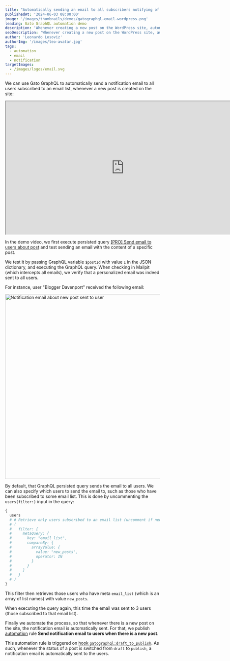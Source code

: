```yaml
---
title: "Automatically sending an email to all subscribers notifying of a new post"
publishedAt: '2024-06-03 08:00:00'
image: '/images/thumbnails/demos/gatographql-email-wordpress.png'
leading: Gato GraphQL automation demo
description: 'Whenever creating a new post on the WordPress site, automatically send a notification email to all subscriber users.'
seoDescription: 'Whenever creating a new post on the WordPress site, automatically send a notification email to all subscriber users, via Gato GraphQL.'
author: 'Leonardo Losoviz'
authorImg: '/images/leo-avatar.jpg'
tags:
  - automation
  - email
  - notification
targetImages:
  - /images/logos/email.svg
---
```


We can use Gato GraphQL to automatically send a notification email to all users subscribed to an email list, whenever a new post is created on the site:

<div className="aspect-video lg:-ml-32 lg:-mr-32">
  <iframe
    className="w-full h-full"
    src="https://www.youtube.com/embed/YzIZUJvUyrM"
    title="Automatically sending an email to all subscribers notifying of a new post"
    width="768"
    height="432"
    allow="accelerometer; autoplay; clipboard-write; encrypted-media; gyroscope; picture-in-picture; web-share"
    allowFullScreen
  >
  </iframe>
</div>

In the demo video, we first execute persisted query [[PRO] Send email to users about post](/library/send-email-to-subscribers-notifying-of-a-new-post) and test sending an email with the content of a specific post.

We test it by passing GraphQL variable `$postId` with value `1` in the JSON dictionary, and executing the GraphQL query. When checking in Mailpit (which intercepts all emails), we verify that a personalized email was indeed sent to all users.

For instance, user "Blogger Davenport" received the following email:

<Image
  src="/images/notification-email-about-new-post-sent-to-user.png"
  width="1024"
  height="600"
  alt="Notification email about new post sent to user"
  caption="Notification email about new post sent to user"
/>

By default, that GraphQL persisted query sends the email to all users. We can also specify which users to send the email to, such as those who have been subscribed to some email list. This is done by uncommenting the `users(filter:)` input in the query:

```graphql
{
  users
  # # Retrieve only users subscribed to an email list (uncomment if needed)
  # (
  #   filter: {
  #     metaQuery: {
  #       key: "email_list",
  #       compareBy: {
  #         arrayValue: {
  #           value: "new_posts",
  #           operator: IN
  #         }
  #       }
  #     }
  #   }
  # )
}
```

This filter then retrieves those users who have meta `email_list` (which is an array of list names) with value `new_posts`.

When executing the query again, this time the email was sent to 3 users (those subscribed to that email list).

Finally we automate the process, so that whenever there is a new post on the site, the notification email is automatically sent. For that, we publish [automation](/features/automation) rule **Send notification email to users when there is a new post**.

This automation rule is triggered on [hook `gatographql:draft_to_publish`](/guides/manage/automating-tasks#wordpress-hook-mapping). As such, whenever the status of a post is switched from `draft` to `publish`, a notification email is automatically sent to the users.
